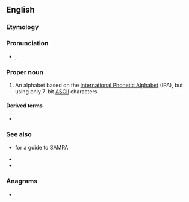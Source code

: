 {{also|Sampa}}
==English==

===Etymology===
{{acronym of|en|{{w|Speech Assessment Methods Phonetic Alphabet}}}}

===Pronunciation===
* {{enPR|săm'pə}}, {{IPA|en|/ˈsæmpə/}}

===Proper noun===
{{en-proper noun}}

# An alphabet based on the [[International Phonetic Alphabet]] (IPA), but using only 7-bit [[ASCII]] characters.

====Derived terms====
* {{l|en|X-SAMPA}}

===See also===
* {{l|en|Appendix:English pronunciation}} for a guide to SAMPA
* {{projectlink|wikipedia}}
* {{w|SAMPA chart for English}}

===Anagrams===
* {{anagrams|en|a=aamps|pasma}}